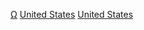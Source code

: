 {{Wikipedia category|hidden=yes|container=yes}}
{{Eponymous category}}

[[Category:美國聚居地|Ω]]
[[Category:以北美洲聚居地命名的分類|United States]]
[[Category:以各國聚居地命名的分類|United States]]